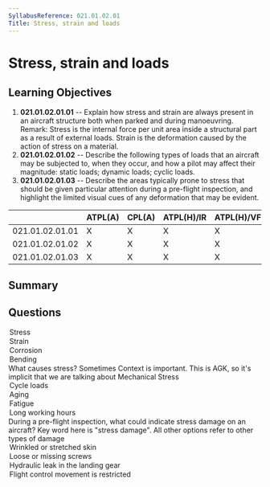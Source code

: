 ```yaml
---
SyllabusReference: 021.01.02.01
Title: Stress, strain and loads
---
```


# Stress, strain and loads

## Learning Objectives

1. **021.01.02.01.01** -- Explain how stress and strain are always present in an
   aircraft structure both when parked and during manoeuvring. Remark: Stress is
   the internal force per unit area inside a structural part as a result of
   external loads. Strain is the deformation caused by the action of stress on a
   material.
2. **021.01.02.01.02** -- Describe the following types of loads that an aircraft
   may be subjected to, when they occur, and how a pilot may affect their
   magnitude: static loads; dynamic loads; cyclic loads.
3. **021.01.02.01.03** -- Describe the areas typically prone to stress that
   should be given particular attention during a pre-flight inspection, and
   highlight the limited visual cues of any deformation that may be evident.

|                 | ATPL(A) | CPL(A) | ATPL(H)/IR | ATPL(H)/VFR | CPL(H) | IR  | CBIR(A) |
| --------------- | ------- | ------ | ---------- | ----------- | ------ | --- | ------- |
| 021.01.02.01.01 | X       | X      | X          | X           | X      |     |         |
| 021.01.02.01.02 | X       | X      | X          | X           | X      |     |         |
| 021.01.02.01.03 | X       | X      | X          | X           | X      |     |         |

## Summary

## Questions

<Question id="MSA1Z4BVY9" lo="021.01.02.01.01">
  <Text variant="oneCorrect">
    <Subject />
  </Text>
  <Option
    subject={[
      [
        "When a structure is under the effect of a continuos internal force, it is experiencing?",
      ],
    ]}
  >
    Stress
  </Option>
  <Option
    subject={[
      [
        "When a structure is changed from a non-deformed to a deformed state, it has experienced?",
      ],
    ]}
  >
    Strain
  </Option>
  <Option
    subject={[
      [
        "When a structure chemical composition changes after exposure to oxidizing elements, it has experienced?",
      ],
    ]}
  >
    Corrosion
  </Option>
  <Option
    subject={[
      [
        "When a structure is subjected to an external load applied perpendicularly to a longitudinal axis of the element, it has experienced?",
      ],
    ]}
  >
    Bending
  </Option>
</Question>

<Question id="LYARH7K1PV" lo="021.01.02.01.01">
  <Text variant="oneCorrect">What causes stress?</Text>
  <Explanation>
    Sometimes Context is important. This is AGK, so it's implicit that we are
    talking about Mechanical Stress
  </Explanation>
  <Option alwaysCorrect>Cycle loads</Option>
  <Option>Aging</Option>
  <Option>Fatigue</Option>
  <Option>Long working hours</Option>
</Question>

<Question id="QO18F0ONTF" lo="021.01.02.01.03">
  <Text variant="oneCorrect">
    During a pre-flight inspection, what could indicate stress damage on an
    aircraft?
  </Text>
  <Explanation>
    Key word here is "stress damage". All other options refer to other types of
    damage
  </Explanation>
  <Option alwaysCorrect>Wrinkled or stretched skin</Option>
  <Option>Loose or missing screws</Option>
  <Option>Hydraulic leak in the landing gear</Option>
  <Option>Flight control movement is restricted</Option>
</Question>
